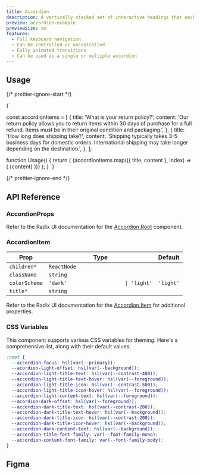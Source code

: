 ```yaml
---
title: Accordion
description: A vertically stacked set of interactive headings that each reveal an associated section of content.
preview: accordion-example
previewSize: sm
features:
  - Full keyboard navigation
  - Can be controlled or uncontrolled
  - Fully animated transitions
  - Can be used as a single or multiple accordion
---
```


## Usage

{/* prettier-ignore-start */}

<CodeBlock lang="ts">{`

const accordionItems = [
    {
      title: 'What is your return policy?',
      content:
        'Our return policy allows you to return items within 30 days of purchase for a full refund. Items must be in their original condition and packaging.',
    },
    {
      title: 'How long does shipping take?',
      content:
        'Shipping typically takes 3-5 business days for domestic orders. International shipping may take longer depending on the destination.',
    },
];

function Usage() {
    return (
      <Accordion type="multiple">
        {accordionItems.map(({ title, content }, index) => (
          <AccordionItem key={index} title={title} value={index.toString()}>
            {content}
          </AccordionItem>
        ))}
      </Accordion>
    );
}
`}
</CodeBlock>

{/* prettier-ignore-end */}

## API Reference

### AccordionProps

Refer to the Radix UI documentation for the [Accordion.Root](https://www.radix-ui.com/primitives/docs/components/accordion#root) component.

### AccordionItem

| Prop          | Type                                  | Default   |
| ------------- | ------------------------------------- | --------- |
| `children*`   | `ReactNode`                           |           |
| `className`   | `string`                              |           |
| `colorScheme` | `'dark'                   \| 'light'` | `'light'` |
| `title*`      | `string`                              |           |

Refer to the Radix UI documentation for the [Accordion.Item](https://www.radix-ui.com/primitives/docs/components/accordion#item) for additional properties.

### CSS Variables

This component supports various CSS variables for theming. Here's a comprehensive list, along
with their default values:

```css
:root {
  --accordion-focus: hsl(var(--primary));
  --acordion-light-offset: hsl(var(--background));
  --accordion-light-title-text: hsl(var(--contrast-400));
  --accordion-light-title-text-hover: hsl(var(--foreground));
  --accordion-light-title-icon: hsl(var(--contrast-500));
  --accordion-light-title-icon-hover: hsl(var(--foreground));
  --accordion-light-content-text: hsl(var(--foreground));
  --acordion-dark-offset: hsl(var(--foreground));
  --accordion-dark-title-text: hsl(var(--contrast-200));
  --accordion-dark-title-text-hover: hsl(var(--background));
  --accordion-dark-title-icon: hsl(var(--contrast-200));
  --accordion-dark-title-icon-hover: hsl(var(--background));
  --accordion-dark-content-text: hsl(var(--background));
  --accordion-title-font-family: var(--font-family-mono);
  --accordion-content-font-family: var(--font-family-body);
}
```

## Figma

<Figma url="https://www.figma.com/design/GAKpWYdZ0ZVOSFtNPHliJM/Soul-Vibe?node-id=3090-56143" />
